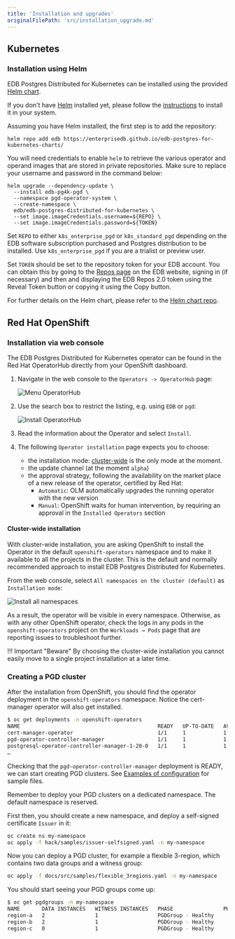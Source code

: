 ```yaml
---
title: 'Installation and upgrades'
originalFilePath: 'src/installation_upgrade.md'
---
```


## Kubernetes

### Installation using Helm

EDB Postgres Distributed for Kubernetes can be installed using the provided
[Helm chart](https://github.com/EnterpriseDB/edb-postgres-for-kubernetes-charts).

If you don't have [Helm](https://helm.sh) installed yet, please follow the
[instructions](https://helm.sh/docs/intro/quickstart/) to install it in your
system.

Assuming you have Helm installed, the first step is to add the repository:

```console
helm repo add edb https://enterprisedb.github.io/edb-postgres-for-kubernetes-charts/
```

You will need credentials to enable `helm` to retrieve the various
operator and operand images that are stored in private repositories.
Make sure to replace your username and password
in the command below:

```console
helm upgrade --dependency-update \
  --install edb-pg4k-pgd \
  --namespace pgd-operator-system \
  --create-namespace \
  edb/edb-postgres-distributed-for-kubernetes \
  --set image.imageCredentials.username=${REPO} \
  --set image.imageCredentials.password=${TOKEN}
```

Set `REPO` to either `k8s_enterprise_pgd` or `k8s_standard_pgd` depending on the EDB software subscription purchased and Postgres distribution to be installed. Use `k8s_enterprise_pgd` if you are a trialist or preview user.

Set `TOKEN` should be set to the repository token for your EDB account. You can obtain this by going to the [Repos page](https://www.enterprisedb.com/repos-downloads) on the EDB website, signing in (if necessary) and then and displaying the EDB Repos 2.0 token using the Reveal Token button or copying it using the Copy button.

For further details on the Helm chart, please refer to the
[Helm chart repo](https://github.com/EnterpriseDB/edb-postgres-for-kubernetes-charts).

<!--
### Upgrades

!!! Important
    Please carefully read the [release notes](release_notes.md)
    before performing an upgrade as some versions might require
    extra steps.

TODO
-->

## Red Hat OpenShift

### Installation via web console

The EDB Postgres Distributed for Kubernetes operator can be found in the Red Hat OperatorHub
directly from your OpenShift dashboard.

1.  Navigate in the web console to the `Operators -> OperatorHub` page:

    ![Menu OperatorHub](./images/openshift/operatorhub_1.png)

2.  Use the search box to restrict the listing, e.g. using `EDB` or `pgd`:

    ![Install OperatorHub](./images/openshift/find-pgd-openshift.png)

3.  Read the information about the Operator and select `Install`.

4.  The following `Operator installation` page expects you to choose:

    -   the installation mode: [cluster-wide](#cluster-wide-installation) is the
        only mode at the moment.
    -   the update channel (at the moment `alpha`)
    -   the approval strategy, following the availability on the market place of
        a new release of the operator, certified by Red Hat:
        -   `Automatic`: OLM automatically upgrades the running operator with the
            new version
        -   `Manual`:  OpenShift waits for human intervention, by requiring an
            approval in the `Installed Operators` section

#### Cluster-wide installation

With cluster-wide installation, you are asking OpenShift to install the
Operator in the default `openshift-operators` namespace and to make it
available to all the projects in the cluster. This is the default and normally
recommended approach to install EDB Postgres Distributed for Kubernetes.

From the web console, select `All namespaces on the cluster (default)` as
`Installation mode`:

![Install all namespaces](./images/openshift/all-namespaces.png)

As a result, the operator will be visible in every namespace. Otherwise, as with any
other OpenShift operator, check the logs in any pods in the `openshift-operators`
project on the `Workloads → Pods` page that are reporting issues to troubleshoot further.

!!! Important "Beware"
    By choosing the cluster-wide installation you cannot easily move to a
    single project installation at a later time.

### Creating a PGD cluster

After the installation from OpenShift, you should find the operator deployment
in the `openshift-operators` namespace. Notice the cert-manager operator will
also get installed.

```sh
$ oc get deployments -n openshift-operators
NAME                                            READY   UP-TO-DATE   AVAILABLE   AGE
cert-manager-operator                           1/1     1            1           11m
pgd-operator-controller-manager                 1/1     1            1           11m
postgresql-operator-controller-manager-1-20-0   1/1     1            1           23h
…
```

Checking that the `pgd-operator-controller-manager` deployment is READY, we can
start creating PGD clusters. See [Examples of configuration](samples.md) for sample files.

Remember to deploy your PGD clusters on a dedicated namespace. The default
namespace is reserved.

First then, you should create a new namespace, and deploy a self-signed
certificate `Issuer` in it:

```sh
oc create ns my-namespace
oc apply -f hack/samples/issuer-selfsigned.yaml -n my-namespace
```

Now you can deploy a PGD cluster, for example a flexible 3-region, which
contains two data groups and a witness group:

```sh
oc apply -f docs/src/samples/flexible_3regions.yaml -n my-namespace
```

You should start seeing your PGD groups come up:

```sh
$ oc get pgdgroups -n my-namespace
NAME       DATA INSTANCES   WITNESS INSTANCES   PHASE                PHASE DETAILS   AGE
region-a   2                1                   PGDGroup - Healthy                   23m
region-b   2                1                   PGDGroup - Healthy                   23m
region-c   0                1                   PGDGroup - Healthy                   23m
```

<!--
### Upgrades

TODO
-->
